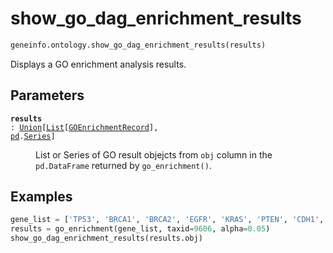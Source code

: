 # show_go_dag_enrichment_results { #geneinfo.ontology.show_go_dag_enrichment_results }

```python
geneinfo.ontology.show_go_dag_enrichment_results(results)
```

Displays a GO enrichment analysis results.

## Parameters {.doc-section .doc-section-parameters}

<code>[**results**]{.parameter-name} [:]{.parameter-annotation-sep} [[Union](`typing.Union`)\[[List](`typing.List`)\[[GOEnrichmentRecord](`goatools.go_enrichment.GOEnrichmentRecord`)\], [pd](`pandas`).[Series](`pandas.Series`)\]]{.parameter-annotation}</code>

:   List or Series of GO result objejcts from `obj` column in the  `pd.DataFrame` returned by `go_enrichment()`.

## Examples {.doc-section .doc-section-examples}

```python
gene_list = ['TP53', 'BRCA1', 'BRCA2', 'EGFR', 'KRAS', 'PTEN', 'CDH1', 'ATM', 'CHEK2', 'PALB2']
results = go_enrichment(gene_list, taxid=9606, alpha=0.05)
show_go_dag_enrichment_results(results.obj)
```
